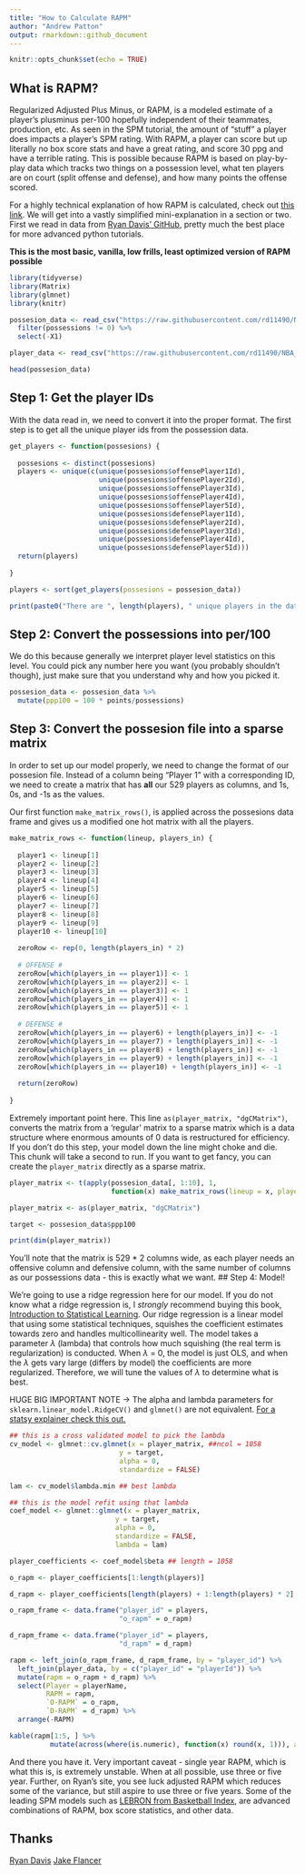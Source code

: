 ```yaml
---
title: "How to Calculate RAPM"
author: "Andrew Patton"
output: rmarkdown::github_document
---
```


```r
knitr::opts_chunk$set(echo = TRUE)
```

## What is RAPM?

Regularized Adjusted Plus Minus, or RAPM, is a modeled estimate of a player's plusminus per-100 hopefully independent of their teammates, production, etc. As seen in the SPM tutorial, the amount of "stuff" a player does impacts a player's SPM rating. With RAPM, a player can score but up literally no box score stats and have a great rating, and score 30 ppg and have a terrible rating. This is possible because RAPM is based on play-by-play data which tracks two things on a possession level, what ten players are on court (split offense and defense), and how many points the offense scored. 

For a highly technical explanation of how RAPM is calculated, check out [this link](https://squared2020.com/2017/09/18/deep-dive-on-regularized-adjusted-plus-minus-i-introductory-example/). We will get into a vastly simplified mini-explanation in a section or two. First we read in data from [Ryan Davis' GitHub](https://github.com/rd11490/NBA_Tutorials), pretty much the best place for more advanced python tutorials. 

**This is the most basic, vanilla, low frills, least optimized version of RAPM possible**

```r
library(tidyverse)
library(Matrix)
library(glmnet)
library(knitr)

possesion_data <- read_csv("https://raw.githubusercontent.com/rd11490/NBA_Tutorials/master/rapm/data/rapm_possessions.csv") %>% 
  filter(possessions != 0) %>% 
  select(-X1)

player_data <- read_csv("https://raw.githubusercontent.com/rd11490/NBA_Tutorials/master/rapm/data/player_names.csv")

head(possesion_data)

```

## Step 1: Get the player IDs

With the data read in, we need to convert it into the proper format. The first step is to get all the unique player ids from the possession data. 

```r

get_players <- function(possesions) {
  
  possesions <- distinct(possesions)
  players <- unique(c(unique(possesions$offensePlayer1Id),
                      unique(possesions$offensePlayer2Id),
                      unique(possesions$offensePlayer3Id),
                      unique(possesions$offensePlayer4Id),
                      unique(possesions$offensePlayer5Id),
                      unique(possesions$defensePlayer1Id),
                      unique(possesions$defensePlayer2Id),
                      unique(possesions$defensePlayer3Id),
                      unique(possesions$defensePlayer4Id),
                      unique(possesions$defensePlayer5Id)))
  return(players)
  
}

players <- sort(get_players(possesions = possesion_data))

print(paste0("There are ", length(players), " unique players in the dataset."))

```

## Step 2: Convert the possessions into per/100

We do this because generally we interpret player level statistics on this level. You could pick any number here you want (you probably shouldn't though), just make sure that you understand why and how you picked it.

```r

possesion_data <- possesion_data %>% 
  mutate(ppp100 = 100 * points/possessions)

```

## Step 3: Convert the possesion file into a sparse matrix

In order to set up our model properly, we need to change the format of our possesion file. Instead of a column being "Player 1" with a corresponding ID, we need to create a matrix that has **all** our 529 players as columns, and 1s, 0s, and -1s as the values. 

Our first function `make_matrix_rows()`, is applied across the possesions data frame and gives us a modified one hot matrix with all the players. 

```r

make_matrix_rows <- function(lineup, players_in) {
  
  player1 <- lineup[1]
  player2 <- lineup[2]
  player3 <- lineup[3]
  player4 <- lineup[4]
  player5 <- lineup[5]
  player6 <- lineup[6]
  player7 <- lineup[7]
  player8 <- lineup[8]
  player9 <- lineup[9]
  player10 <- lineup[10]
  
  zeroRow <- rep(0, length(players_in) * 2)
  
  # OFFENSE #
  zeroRow[which(players_in == player1)] <- 1
  zeroRow[which(players_in == player2)] <- 1
  zeroRow[which(players_in == player3)] <- 1
  zeroRow[which(players_in == player4)] <- 1
  zeroRow[which(players_in == player5)] <- 1
  
  # DEFENSE #
  zeroRow[which(players_in == player6) + length(players_in)] <- -1
  zeroRow[which(players_in == player7) + length(players_in)] <- -1
  zeroRow[which(players_in == player8) + length(players_in)] <- -1
  zeroRow[which(players_in == player9) + length(players_in)] <- -1
  zeroRow[which(players_in == player10) + length(players_in)] <- -1
  
  return(zeroRow)
  
}

```

Extremely important point here. This line `as(player_matrix, "dgCMatrix")`, converts the matrix from a 'regular' matrix to a sparse matrix which is a data structure where enormous amounts of 0 data is restructured for efficiency. If you don't do this step, your model down the line might choke and die. This chunk will take a second to run. If you want to get fancy, you can create the `player_matrix` directly as a sparse matrix.

```r

player_matrix <- t(apply(possesion_data[, 1:10], 1, 
                         function(x) make_matrix_rows(lineup = x, players_in = players)))

player_matrix <- as(player_matrix, "dgCMatrix")

target <- possesion_data$ppp100

print(dim(player_matrix))

```

You'll note that the matrix is 529 * 2 columns wide, as each player needs an offensive column and defensive column, with the same number of columns as our possessions data - this is exactly what we want. 
## Step 4: Model!

We're going to use a ridge regression here for our model. If you do not know what a ridge regression is, I *strongly* recommend buying this book, [Introduction to Statistical Learning](https://www.statlearning.com/). Our ridge regression is a linear model that using some statistical techniques, squishes the coefficient estimates towards zero and handles multicollinearity well. The model takes a parameter $\lambda$ (lambda) that controls how much squishing (the real term is regularization) is conducted. When $\lambda$ = 0, the model is just OLS, and when the $\lambda$ gets vary large (differs by model) the coefficients are more regularized. Therefore, we will tune the values of $\lambda$ to determine what is best.

HUGE BIG IMPORTANT NOTE -> The alpha and lambda parameters for `sklearn.linear_model.RidgeCV()` and `glmnet()` are not equivalent. [For a statsy explainer check this out.](https://stats.stackexchange.com/questions/160096/what-are-the-differences-between-ridge-regression-using-rs-glmnet-and-pythons) 


```r

## this is a cross validated model to pick the lambda
cv_model <- glmnet::cv.glmnet(x = player_matrix, ##ncol = 1058
                           y = target,
                           alpha = 0, 
                           standardize = FALSE)

lam <- cv_model$lambda.min ## best lambda

## this is the model refit using that lambda
coef_model <- glmnet::glmnet(x = player_matrix, 
                          y = target,
                          alpha = 0, 
                          standardize = FALSE,
                          lambda = lam)

player_coefficients <- coef_model$beta ## length = 1058

o_rapm <- player_coefficients[1:length(players)]

d_rapm <- player_coefficients[length(players) + 1:length(players) * 2]

o_rapm_frame <- data.frame("player_id" = players,
                           "o_rapm" = o_rapm)

d_rapm_frame <- data.frame("player_id" = players,
                           "d_rapm" = d_rapm)

rapm <- left_join(o_rapm_frame, d_rapm_frame, by = "player_id") %>% 
  left_join(player_data, by = c("player_id" = "playerId")) %>% 
  mutate(rapm = o_rapm + d_rapm) %>% 
  select(Player = playerName,
         RAPM = rapm,
         `O-RAPM` = o_rapm,
         `D-RAPM` = d_rapm) %>% 
  arrange(-RAPM)

kable(rapm[1:5, ] %>% 
          mutate(across(where(is.numeric), function(x) round(x, 1))), align = "c") 

```

And there you have it. Very important caveat - single year RAPM, which is what this is, is extremely unstable. When at all possible, use three or five year. Further, on Ryan's site, you see luck adjusted RAPM which reduces some of the variance, but still aspire to use three or five years. Some of the leading SPM models such as [LEBRON from Basketball Index](https://www.bball-index.com/lebron-introduction/), are advanced combinations of RAPM, box score statistics, and other data.  

## Thanks

[Ryan Davis](https://twitter.com/rd11490)
[Jake Flancer](https://twitter.com/JakeFlancer)